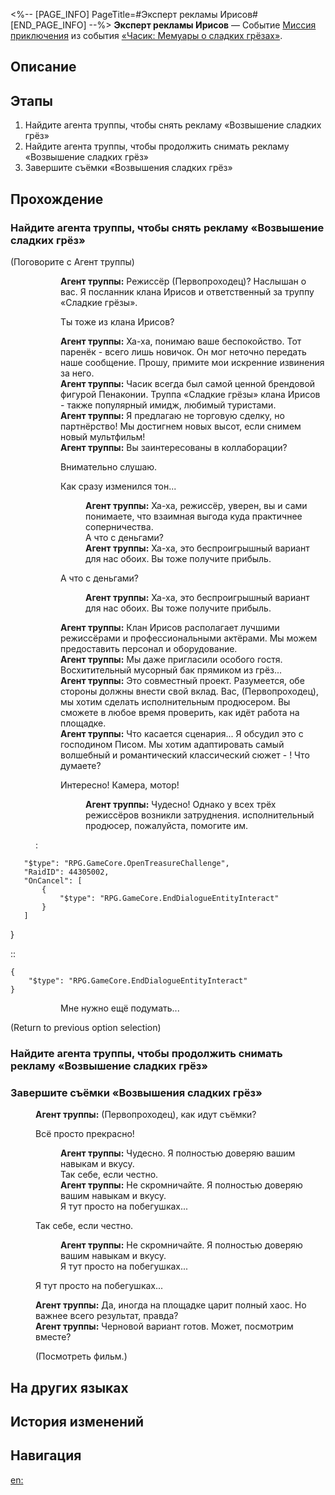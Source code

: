 <%-- [PAGE_INFO]
PageTitle=#Эксперт рекламы Ирисов#
[END_PAGE_INFO] --%>
{{Дополнить|Диалоги.}}
{{Миссия Инфобокс
|id              = 8022124
|Название        = 
|Изображение     = Миссия Эксперт рекламы Ирисов.png
|Тип             = Миссия приключения
|Событие         = «Часик: Мемуары о сладких грёзах»
|Глава           = Однажды в... Грёзавиле
|Условия         = Завершена {{cx}}<!--Hidden Mission ID 8022107-->
|Персонажи       = Агент труппы; Гончая с газировкой; Господин Телебрюх; Мусорский; Неясный голос; Первопроходец; Птица-оригами
|СтартЛокация    = [[Пенакония]] — [[Тематический парк Студии «Часы»]]
|Мир             = Пенакония
|Предыдущая      = 
|Следующая       = 
|Награды         = Кредиты*5 000
}}
'''Эксперт рекламы Ирисов''' — Событие [[Миссия приключения]] из события [[«Часик: Мемуары о сладких грёзах»]].

==Описание==
{{Описание|<!--официальное описание из Перекрёстка судеб-->}}

==Этапы==
# Найдите агента труппы, чтобы снять рекламу «Возвышение сладких грёз»
# Найдите агента труппы, чтобы продолжить снимать рекламу «Возвышение сладких грёз»
# Завершите съёмки «Возвышения сладких грёз»

==Прохождение==
{{Дополнить}}

===Найдите агента труппы, чтобы снять рекламу «Возвышение сладких грёз»===
{{Описание миссии|тип=Миссия приключения|локация=Тематический парк Студии «Часы»|Съёмочная группа «Мемуаров о сладких грёзах» приняла предложение о сотрудничестве от клана Ирисов и решила снять рекламу под названием «Возвышение сладких грёз». Помогите им!}}
{{Диалог Начало}}

;(Поговорите с Агент труппы)
:{{tx}}
::'''Агент труппы:''' Режиссёр (Первопроходец)? Наслышан о вас. Я посланник клана Ирисов и ответственный за труппу «Сладкие грёзы».
::{{Диалог|Стрелка}} Ты тоже из клана Ирисов?
::'''Агент труппы:''' Ха-ха, понимаю ваше беспокойство. Тот паренёк - всего лишь новичок. Он мог неточно передать наше сообщение. Прошу, примите мои искренние извинения за него.
::'''Агент труппы:''' Часик всегда был самой ценной брендовой фигурой Пенаконии. Труппа «Сладкие грёзы» клана Ирисов - также популярный имидж, любимый туристами.
::'''Агент труппы:''' Я предлагаю не торговую сделку, но партнёрство! Мы достигнем новых высот, если снимем новый мультфильм!
::'''Агент труппы:''' Вы заинтересованы в коллаборации?
::{{Диалог|Стрелка}} Внимательно слушаю.
::{{Диалог|Стрелка}} Как сразу изменился тон...
:::'''Агент труппы:''' Ха-ха, режиссёр, уверен, вы и сами понимаете, что взаимная выгода куда практичнее соперничества.
:::А что с деньгами?
:::'''Агент труппы:''' Ха-ха, это беспроигрышный вариант для нас обоих. Вы тоже получите прибыль.
::{{Диалог|Стрелка}} А что с деньгами?
:::'''Агент труппы:''' Ха-ха, это беспроигрышный вариант для нас обоих. Вы тоже получите прибыль.
::'''Агент труппы:''' Клан Ирисов располагает лучшими режиссёрами и профессиональными актёрами. Мы можем предоставить персонал и оборудование.
::'''Агент труппы:''' Мы даже пригласили особого гостя. Восхитительный мусорный бак прямиком из грёз...
::'''Агент труппы:''' Это совместный проект. Разумеется, обе стороны должны внести свой вклад. Вас, {{MC|м=господин|ж=госпожа}} (Первопроходец), мы хотим сделать исполнительным продюсером. Вы сможете в любое время проверить, как идёт работа на площадке.
::'''Агент труппы:''' Что касается сценария... Я обсудил это с господином Писом. Мы хотим адаптировать самый волшебный и романтический классический сюжет - {{Цвет|Ключевой|nobold=1|«Возвышение сладких грёз»}}! Что думаете?
::{{Диалог|Стрелка}} Интересно! Камера, мотор!
:::'''Агент труппы:''' Чудесно! Однако у всех трёх режиссёров возникли затруднения. {{MC|м=Господин|ж=Госпожа}} исполнительный продюсер, пожалуйста, помогите им.
:::{{tx}}
::<pre>{
	"$type": "RPG.GameCore.OpenTreasureChallenge",
	"RaidID": 44305002,
	"OnCancel": [
		{
			"$type": "RPG.GameCore.EndDialogueEntityInteract"
		}
	]
}</pre>
::<pre>{
	"$type": "RPG.GameCore.EndDialogueEntityInteract"
}</pre>
::{{Диалог|Выход}} Мне нужно ещё подумать...
;(Return to previous option selection)
{{Диалог Конец}}

===Найдите агента труппы, чтобы продолжить снимать рекламу «Возвышение сладких грёз»===
{{Диалог Начало}}
{{Диалог Конец}}

===Завершите съёмки «Возвышения сладких грёз»===
{{Описание миссии|тип=Миссия приключения|локация=Тематический парк Студии «Часы»|Съёмки «Возвышения сладких грёз» завершены. Покажите результат заказчику!}}
{{Диалог Начало}}
:{{tx}}
:'''Агент труппы:''' {{MC|м=Господин|ж=Госпожа}} (Первопроходец), как идут съёмки?
:{{Диалог|Стрелка}} Всё просто прекрасно!
::'''Агент труппы:''' Чудесно. Я полностью доверяю вашим навыкам и вкусу.
::Так себе, если честно.
::'''Агент труппы:''' Не скромничайте. Я полностью доверяю вашим навыкам и вкусу.
::Я тут просто на побегушках...
:{{Диалог|Стрелка}} Так себе, если честно.
::'''Агент труппы:''' Не скромничайте. Я полностью доверяю вашим навыкам и вкусу.
::Я тут просто на побегушках...
:{{Диалог|Стрелка}} Я тут просто на побегушках...
:'''Агент труппы:''' Да, иногда на площадке царит полный хаос. Но важнее всего результат, правда?
:'''Агент труппы:''' Черновой вариант готов. Может, посмотрим вместе?
:{{Диалог|Стрелка}} (Посмотреть фильм.)
{{Диалог Конец}}

==На других языках==
{{На других языках
|en   = Iris Ad Expert
|zhs  = 鸢尾花广告专家
|zht  = 鳶尾花廣告專家
|ja   = アイリスの広告専門家
|ko   = 붓꽃 광고 전문가
|es   = Expert{{MC|ж=a|м=o}} en publicidad de la familia Iris
|fr   = Doctorat en publicité mention Bel-Iris
|ru   = Эксперт рекламы Ирисов
|th   = กูรูโฆษณา Iris
|vi   = Chuyên Gia Quảng Cáo Iris
|de   = {{MC|ж=Werbespezialistin|м=Werbespezialist}} der Familie Iris
|id   = Ahli Iklan Iris
|pt   = Especialista em Anúncios Iris
}}

==История изменений==
{{История изменений|3.5}}

==Навигация==
{{Миссия приключения Навбокс|Глава }}

[[en:]]
